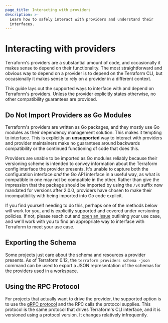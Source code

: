 ```yaml
---
page_title: Interacting with providers
description: >-
  Learn how to safely interact with providers and understand their
  interfaces.
---
```


# Interacting with providers

Terraform's providers are a substantial amount of code, and occasionally it
makes sense to depend on their functionality. The most straightforward and
obvious way to depend on a provider is to depend on the Terraform CLI, but
occasionally it makes sense to rely on a provider in a different context.

This guide lays out the supported ways to interface with and depend on
Terraform's providers. Unless the provider explicitly states otherwise, no
other compatibility guarantees are provided.

## Do Not Import Providers as Go Modules

Terraform's providers are written as Go packages, and they mostly use Go
modules as their dependency management solution. This makes it tempting to
interface. This is explicitly an **unsupported** way to interact with providers
and provider maintainers make no guarantees around backwards compatibility or
the continued functioning of code that does this.

Providers are unable to be imported as Go modules reliably because their
versioning scheme is intended to convey information about the Terraform config
interface the provider presents. It's unable to capture both the configuration
interface _and_ the Go API interface in a useful way, as what is compatible in
one may not be compatible in the other. Rather than give the impression that
the package should be imported by using the `/vX` suffix now mandated for
versions after 2.0.0, providers have chosen to make their incompatibility with
being imported into Go code explicit.

If you find yourself needing to do this, perhaps one of the methods below will
work for you, and is explicitly supported and covered under versioning policies.
If not, please reach out and [open an issue](https://github.com/hashicorp/terraform/issues/new)
outlining your use case, and we'll work with you to find an appropriate way
to interface with Terraform to meet your use case.

## Exporting the Schema

Some projects just care about the schema and resources a provider presents. As
of Terraform 0.12, the `terraform providers schema -json` command can be used
to export a JSON representation of the schemas for the providers used in a
workspace.

## Using the RPC Protocol

For projects that actually want to drive the provider, the supported option is to use the [gRPC protocol](https://github.com/hashicorp/terraform/tree/main/docs/plugin-protocol)
and the RPC calls the protocol supplies. This
protocol is the same protocol that drives Terraform's CLI interface, and
it is versioned using a protocol version. It changes relatively infrequently.
